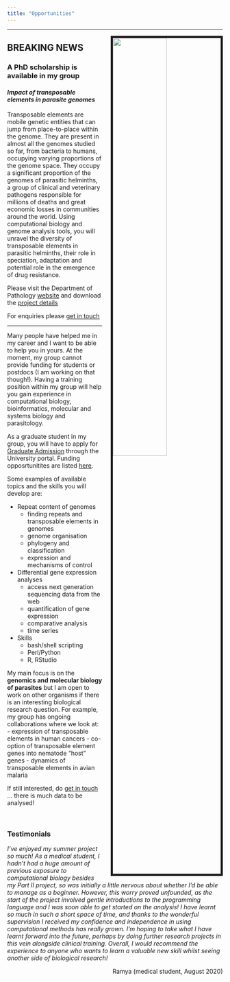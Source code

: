 ```yaml
---
title: "Opportunities"
---
```


--- 

<link rel="stylesheet" href="styles.css" type="text/css">

<img src="images/group_discuss.jpg" style="width:50%; border:5px solid; margin-left: 20px" align="right"> 


## BREAKING NEWS 

### **A PhD scholarship is available in my group**

#### *Impact of transposable elements in parasite genomes*

Transposable elements are mobile genetic entities that can jump from place-to-place within the genome. They are present in almost all the genomes studied so far, from bacteria to humans, occupying varying proportions of the genome space. They occupy a significant proportion of the genomes of parasitic helminths, a group of clinical and veterinary pathogens responsible for millions of deaths and great economic losses in communities around the world. Using computational biology and genome analysis tools, you will unravel the diversity of transposable elements in parasitic helminths, their role in speciation, adaptation and potential role in the emergence of drug resistance.

Please visit the Department of Pathology [website](https://www.path.cam.ac.uk/graduate/fully-funded-studentships) and download the [project details](https://www.path.cam.ac.uk/graduate/fully-funded-studentships/1ProtasioPhDWEB.pdf)

For enquiries please [get in touch](mailto:avp25@cam.ac.uk)

---

Many people have helped me in my career and I want to be able to help you in yours. At the moment, my group cannot provide funding for students or postdocs (I am working on that though!). Having a training position within my group will help you gain experience in computational biology, bioinformatics, molecular and systems biology and parasitology. 

As a graduate student in my group, you will have to apply for [Graduate Admission](https://www.graduate.study.cam.ac.uk/courses/directory/blpampbsc) through the University portal. Funding opposrtunitites are listed [here](https://www.graduate.study.cam.ac.uk/finance/funding-opportunities).

Some examples of available topics and the skills you will develop are:

- Repeat content of genomes
  - finding repeats and transposable elements in genomes 
  - genome organisation
  - phylogeny and classification
  - expression and mechanisms of control

- Differential gene expression analyses
  - access next generation sequencing data from the web
  - quantification of gene expression
  - comparative analysis
  - time series
  
- Skills
  - bash/shell scripting
  - Perl/Python
  - R, RStudio
  
My main focus is on the **genomics and molecular biology of parasites** but I am open to work on other organisms if there is an interesting biological research question. For example, my group has ongoing collaborations where we look at:
- expression of transposable elements in human cancers
- co-option of transposable element genes into nematode "host" genes
- dynamics of transposable elements in avian malaria

If still interested, do [get in touch](mailto:avp25@cam.ac.uk) ... there is much data to be analysed!

&nbsp;

### Testimonials

_I’ve enjoyed my summer project so much! As a medical student, I hadn’t had a huge amount of previous exposure to computational biology besides my Part II project, so was initially a little nervous about whether I’d be able to manage as a beginner. However, this worry proved unfounded, as the start of the project involved gentle introductions to the programming language and I was soon able to get started on the analysis! I have learnt so much in such a short space of time, and thanks to the wonderful supervision I received my confidence and independence in using computational methods has really grown. I’m hoping to take what I have learnt forward into the future, perhaps by doing further research projects in this vein alongside clinical training. Overall, I would recommend the experience to anyone who wants to learn a valuable new skill whilst seeing another side of biological research!_ 

[Ramya (medical student, August 2020)]{style="float:right"}

